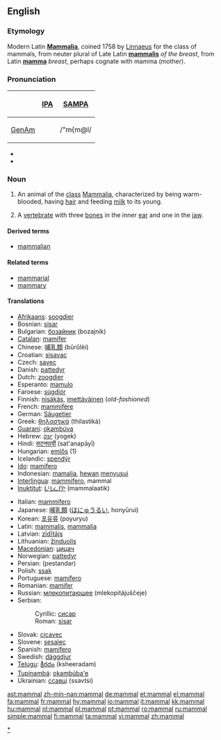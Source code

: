 {{wikipedia}}
==English==

===Etymology===
Modern Latin '''[[Mammalia]]''', coined 1758 by [[w:Linnaeus|Linnaeus]] for the class of mammals, from neuter plural of Late Latin '''[[mammalis]]''' ''of the breast'', from Latin '''[[mamma]]''' ''breast'', perhaps cognate with mamma (mother).

===Pronunciation===
{| border=1 cellpadding=5
! !! [[w:IPA|IPA]] !! [[w:SAMPA|SAMPA]]
|-
! [[GenAm]]
| {{IPAchar|/ˈmæməl/}} || /"m{m@l/
|}
* {{hyphenation|mam|mal}}
* {{audio|en-us-mammal.ogg|Audio (US)}}

===Noun===
{{en-noun}}

# An animal of the [[class]] [[Mammalia]], characterized by being warm-blooded, having [[hair]] and feeding [[milk]] to its young.
# {{paleontology}} A [[vertebrate]] with three [[bone]]s in the inner [[ear]] and one in the [[jaw]].

====Derived terms====
* [[mammalian]]

====Related terms====
* [[mammarial]]
* [[mammary]]

====Translations====
{{trans-top|an animal of the class Mammalia}}
* [[Afrikaans]]: [[soogdier]]
* Bosnian: [[sisar]] {{m}}
* Bulgarian: [[бозайник]] (bozajnik) {{m}}
* [[Catalan]]: [[mamífer]]
* Chinese: [[哺乳類]] (bǔrǔlèi)
* Croatian: [[sisavac]] {{m}}
* Czech: [[savec]] {{m}}
* Danish: [[pattedyr]]
* Dutch: [[zoogdier]] {{n}}
* Esperanto: [[mamulo]]
* Faroese: [[súgdjór]]
* Finnish: [[nisäkäs]], [[imettäväinen]] (''old-fashioned'')
* French: [[mammifère]] {{m}}
* German: [[Säugetier]] {{n}}
* Greek: [[θηλαστικά]] (thilastiká)
* [[Guarani]]: [[okambúva]]
* Hebrew: [[יונק]] (yogek)
* Hindi: [[सटनपायी]] (sat'anapāyī)
* Hungarian: [[emlős]] (1)
* Icelandic: [[spendýr]]
* [[Ido]]: [[mamifero]]
* Indonesian: [[mamalia]], [[hewan]] [[susu|menyusui]]
* [[Interlingua]]: [[mammifero]], mammal
* [[Inuktitut]]: [[ᒪᒻᒪᓛᑎᒃ]] (mammalaatik)
{{trans-mid}}
* Italian: [[mammifero]] {{m}}
* Japanese: [[哺乳類]] ([[ほにゅうるい]], honyūrui)
* Korean: [[포유류]] (poyuryu)
* Latin: [[mammalis]], [[mammalia]]
* Latvian: [[zīdītājs]] {{m}}
* Lithuanian: [[žinduolis]] {{m}}
* [[Macedonian]]: [[цицач]] {{m}}
* Norwegian: [[pattedyr]] {{n}}
* Persian: {{fa-Arab|[[پستاندار]]}} (pestandar)
* Polish: [[ssak]] {{m}}
* Portuguese: [[mamífero]] {{m}}
* Romanian: [[mamifer]] {{n}}
* Russian: [[млекопитающее]] (mlekopitájuščeje) {{n}}
* Serbian:
*: Cyrillic: [[сисар]] {{m}}
*: Roman: [[sisar]] {{m}}
* Slovak: [[cicavec#Slovak|cicavec]] {{m}}
* Slovene: [[sesalec]] {{m}}
* Spanish: [[mamífero]] {{m}}
* Swedish: [[däggdjur]] {{n}}
* [[Telugu]]: [[క్షీరదం]] (ksheeradam)
* [[Tupinambá]]: [[okambúba'e]]
* Ukrainian: [[ссавці]] (ssavtsi)
{{trans-bottom}}

[[Category:Mammals|*]]

[[ast:mammal]]
[[zh-min-nan:mammal]]
[[de:mammal]]
[[et:mammal]]
[[el:mammal]]
[[fa:mammal]]
[[fr:mammal]]
[[hy:mammal]]
[[io:mammal]]
[[it:mammal]]
[[kk:mammal]]
[[hu:mammal]]
[[nl:mammal]]
[[pl:mammal]]
[[pt:mammal]]
[[ro:mammal]]
[[ru:mammal]]
[[simple:mammal]]
[[fi:mammal]]
[[ta:mammal]]
[[vi:mammal]]
[[zh:mammal]]